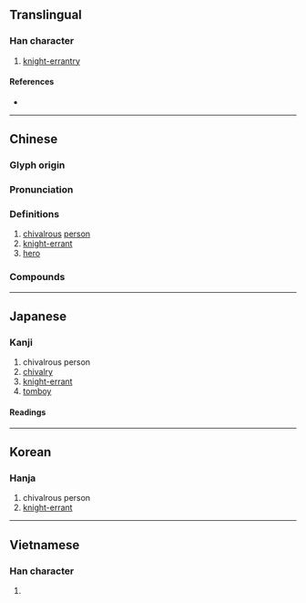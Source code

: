 {{also|侠}}
{{character info/new}}
==Translingual==

===Han character===
{{Han char|rn=9|rad=人|as=07|sn=9|four=24238|canj=OKOO|ids=⿰亻夾}}

# [[knight-errantry]]

====References====
* {{Han ref|kx=0105.240|dkj=00706|dj=0224.010|hdz=10158.070|uh=4FE0|ud=20448|bh=AB4C|bd=43852}}

----

==Chinese==
{{zh-forms|s=侠}}

===Glyph origin===
{{Han etym}}

===Pronunciation===
{{zh-pron
|m=xiá
|c=haap6,hap6
|mn=ml:hia̍p/kiap
|mn_note=hia̍p - literary; kiap - vernacular (俗)
|mc=y
|oc=y
|ma=
|cat=n
}}

===Definitions===
{{zh-hanzi}}

# [[chivalrous]] [[person]]
# [[knight-errant]]
# [[hero]]

===Compounds===
{{zh-der|大俠|俠客|俠士|俠義|義俠|任俠|劍俠|凶俠|七俠五義|俠拜|俠侍|俠盜|伉俠|俠氣干雲|俠氣|俠骨|小飛俠|三俠五義|俠骨柔腸|佳俠|武俠|獨行俠|游俠|武俠小說|豪俠|豪俠好義|風塵三俠|義俠記|鑑湖女俠|輕財任俠|豪俠強徒|蝙蝠俠}}

----

==Japanese==

===Kanji===
{{ja-kanji|grade=|rs=人07}}

# chivalrous person
# [[chivalry]]
# [[knight-errant]]
# [[tomboy]]

====Readings====
{{ja-readings
|on=きょう
|kun=おとこだて-, きゃん-
}}

----

==Korean==

===Hanja===
{{ko-hanja|hangeul=[[협]]|rv=hyeop|mr=hyŏp}}

# chivalrous person
# [[knight-errant]]

----

==Vietnamese==

===Han character===
{{vi-hantu|[[hiệp]]|rs=人07}}

# {{defn|lang=vi|sort=人07}}